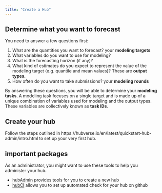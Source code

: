 ```yaml
---
title: "Create a Hub"
---
```


## Determine what you want to forecast

You need to answer a few questions first:

1. What are the quantities you want to forecast? your **modeling targets**
2. What variables do you want to use for modeling? 
3. What is the forecasting horizon (if any)?
4. What kind of estimates do you expect to represent the value of the modeling target (e.g. quantile and mean values)? These are **output types**.
4. How often do you want to take submissions? your **modeling rounds**

By answering these questions, you will be able to determine your **modeling tasks**.
A modeling task focuses on a single target and is made up of a unique
combination of variables used for modeling and the output types. These variables
are collectively known as **task IDs**.


## Create your hub

Follow the steps outlined in https://hubverse.io/en/latest/quickstart-hub-admin/intro.html to set up your very first hub.


## important packages

As an administrator, you might want to use these tools to help you administer
your hub.

 - [hubAdmin](https://hubverse-org.github.io/hubAdmin) provides tools for you to create a new hub
 - [hubCI](https://hubverse-org.github.io/hubCI) allows you to set up automated check for your hub on github

